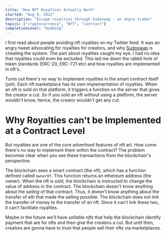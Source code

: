```yaml
---
title: "How NFT Royalties Actually Work"
started: "Aug 9, 2022"
description: "Escape royalties through Sudoswap - an angry trader"
topics: ["cryptocurrency", "NFT", "contract"]
completionLevel: "budding"
---
```


I first read about people avoiding nft royalties on my Twitter feed. It was an angry tweet advocating for royalties for creators, and why [Sudoswap](https://twitter.com/_yashKarthik/status/1559902048468226049?s=20&t=NQoeGlLjmiGNVXYvt_N9dw "Twitter Thread") is cheating the system. The part about royalties caught my eye. I had no idea that royalties could even be excluded. This led me down the rabbit hole of token standards (ERC-20, ERC-721 etc) and how royalties are implemented in nft's.

Turns out there's no way to implement royalties in the smart contract itself (yet). Each nft marketplace has its own implementation of royalties. When an nft is sold on that platform, it triggers a function on the server that gives the creator a cut. So if you sold an nft without using a platform, the server wouldn't know, hence, the creator wouldn't get any cut.

# Why Royalties can't be Implemented at a Contract Level

But royalties are one of the core advertised features of nft art. How come there's no way to implement them within the contract? The problem becomes clear when you see these transactions from the blockchain's perspective.

The blockchain sees a smart contract (the nft), which has a function defined called `ownerOf`. This function returns an ethereum address (the owner). When the nft is sold, the blockchain is instructed to change the value of address in the contract. The blockchain doesn't know anything about the *selling* of that contract. Thus, it doesn't know anything about the transfer of eth that made the selling possible. The blockchain does not link the transfer of money to the transfer of an nft. Since it can't link these two, it can't facilitate royalties.

Maybe in the future we'll have *sellable nfts* that help the blockchain identify payment that are for nfts and then give the creators a cut. But until then, creators are gonna have to trust that people sell their nfts via marketplaces.

